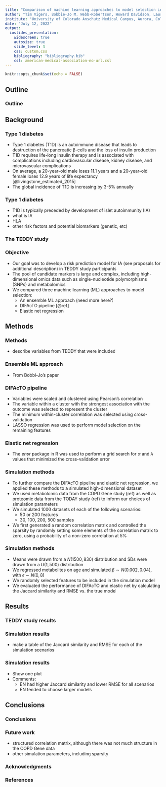 ```yaml
---
title: "Comparison of machine learning approaches to model selection in identifying biomarkers of islet autoimmunity in type 1 diabetes"
author: "Tim Vigers, Bobbie-Jo M. Webb-Robertson, Howard Davidson, Laura Pyle"
institute: "University of Colorado Anschutz Medical Campus, Aurora, Colorado, USA"
date: "July 12, 2022"
output: 
  ioslides_presentation:
    widescreen: true
    autosize: true
    slide_level: 3
    css: custom.css
    bibliography: "bibliography.bib"
    csl: american-medical-association-no-url.csl
---
```


```r
knitr::opts_chunk$set(echo = FALSE)
```

<style>
div.footnotes {
  position: absolute;
  bottom: 0;
  margin-bottom: 10px;
  width: 80%;
  font-size: 0.6em;
}
</style>

<script src="https://ajax.googleapis.com/ajax/libs/jquery/3.1.1/jquery.min.js"></script>
<script>
$(document).ready(function() {
  $('slide:not(.backdrop):not(.title-slide)').append('<div class=\"footnotes\">');

  $('footnote').each(function(index) {
    var text  = $(this).html();
    var fnNum = (index+1).toString();
    $(this).html(fnNum.sup());

    var footnote   = fnNum + '. ' + text + '<br/>';
    var oldContent = $(this).parents('slide').children('div.footnotes').html();
    var newContent = oldContent + footnote;
    $(this).parents('slide').children('div.footnotes').html(newContent);
  });
});
</script>

<script>
$(document).ready(function() {
  $('slide:not(.backdrop):not(.title-slide)').append('<div class=\"footnotes\">');

  $('footnote_nonum').each(function(index) {
    var text  = $(this).html();
    var fnNum = ("").toString();
    $(this).html(fnNum.sup());

    var footnote   = text + '<br/>';
    var oldContent = $(this).parents('slide').children('div.footnotes').html();
    var newContent = oldContent + footnote;
    $(this).parents('slide').children('div.footnotes').html(newContent);
  });
});
</script>

## Outline

### Outline

## Background

### Type 1 diabetes

- Type 1 diabetes (T1D) is an autoimmune disease that leads to destruction of the pancreatic &#x3B2;-cells and the loss of insulin production
- T1D requires life-long insulin therapy and is associated with complications including cardiovascular disease, kidney disease, and microvascular complications
- On average, a 20-year-old male loses 11.1 years and a 20-year-old female loses 12.9 years of life expectancy [@livingstone_estimated_2015]
- The global incidence of T1D is increasing by 3-5% annually

### Type 1 diabetes

- T1D is typically preceded by development of islet autoimmunity (IA)
- what is IA
- HLA
- other risk factors and potential biomarkers (genetic, etc)

### The TEDDY study

### Objective

- Our goal was to develop a risk prediction model for IA (see proposals for additional description) in TEDDY study participants
- The pool of candidate markers is large and complex, including high-dimensional omics data such as single-nucleotide polymorphisms (SNPs) and metabolomics
- We compared three machine learning (ML) approaches to model selection:
  - An ensemble ML approach (need more here?)
  - DIFAcTO pipeline [@ref]
  - Elastic net regression

## Methods

### Methods

- describe variables from TEDDY that were included

### Ensemble ML approach

- From Bobbi-Jo's paper

### DIFAcTO pipeline

- Variables were scaled and clustered using Pearson's correlation
- The variable within a cluster with the strongest association with the outcome was selected to represent the cluster
- The minimum within-cluster correlation was selected using cross-validation
- LASSO regression was used to perform model selection on the remaining features

### Elastic net regression

- The *ensr* package in R was used to perform a grid search for $\alpha$ and $\lambda$ values that minimized the cross-validation error

### Simulation methods

- To further compare the DIFAcTO pipeline and elastic net regression, we applied these methods to a simulated high-dimensional dataset
- We used metabolomic data from the COPD Gene study (ref) as well as proteomic data from the TODAY study (ref) to inform our choices of simulation parameters
- We simulated 1000 datasets of each of the following scenarios:
    - 50 or 200 features 
    - 30, 100, 200, 500 samples
- We first generated a random correlation matrix and controlled the sparsity by randomly setting some elements of the correlation matrix to zero, using a probability of a non-zero correlation at 5%

### Simulation methods

- Means were drawn from a $N(1500,830)$ distribution and SDs were drawn from a $U(1,500)$ distribution
- We regressed metabolites on age and simulated $\beta \sim N(0.002, 0.04)$, with $\epsilon \sim N(0,8)$
- We randomly selected features to be included in the simulation model
- We evaluated the performance of DIFAcTO and elastic net by calculating the Jaccard similarity and RMSE vs. the true model

## Results

### TEDDY study results

### Simulation results

- make a table of the Jaccard similarity and RMSE for each of the simulation scenarios

### Simulation results

- Show one plot
- Comments:
  - EN had higher Jaccard similarity and lower RMSE for all scenarios
  - EN tended to choose larger models

## Conclusions

### Conclusions

### Future work

- structured correlation matrix, although there was not much structure in the COPD Gene data
- other simulation parameters, including sparsity

### Acknowledgments

### References
